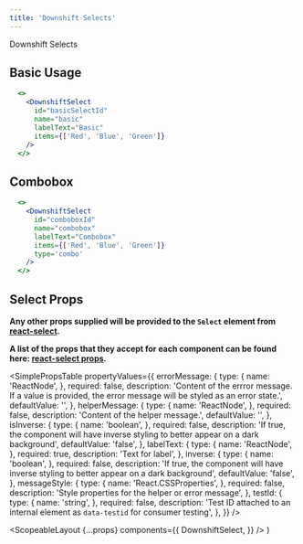 ```yaml
---
title: 'Downshift Selects'
---
```



<DocsHeading to="/design/select/" type="design">
  Downshift Selects
</DocsHeading>

## Basic Usage

```.jsx
  <>
    <DownshiftSelect
      id="basicSelectId"
      name="basic"
      labelText="Basic"
      items={['Red', 'Blue', 'Green']}
    />
  </>
```

## Combobox

```.jsx
  <>
    <DownshiftSelect
      id="comboboxId"
      name="combobox"
      labelText="Combobox"
      items={['Red', 'Blue', 'Green']}
      type='combo'
    />
  </>
```

## Select Props

**Any other props supplied will be provided to the `Select` element from [react-select](https://react-select.com/home).**

**A list of the props that they accept for each component can be found here: [react-select props](https://react-select.com/props).**

<SimplePropsTable
  propertyValues={{
    errorMessage: {
      type: {
        name: 'ReactNode',
      },
      required: false,
      description:
        'Content of the errror message.  If a value is provided, the error message will be styled as an error state.',
      defaultValue: '',
    },
    helperMessage: {
      type: {
        name: 'ReactNode',
      },
      required: false,
      description: 'Content of the helper message.',
      defaultValue: '',
    },
    isInverse: {
      type: {
        name: 'boolean',
      },
      required: false,
      description:
        'If true, the component will have inverse styling to better appear on a dark background',
      defaultValue: 'false',
    },
    labelText: {
      type: {
        name: 'ReactNode',
      },
      required: true,
      description: 'Text for label',
    },
    inverse: {
      type: {
        name: 'boolean',
      },
      required: false,
      description:
        'If true, the component will have inverse styling to better appear on a dark background',
      defaultValue: 'false',
    },
    messageStyle: {
      type: {
        name: 'React.CSSProperties',
      },
      required: false,
      description: 'Style properties for the helper or error message',
    },
    testId: {
      type: {
        name: 'string',
      },
      required: false,
      description:
        'Test ID attached to an internal element as `data-testid` for consumer testing',
    },
  }}
/>

  <ScopeableLayout
    {...props}
    components={{
      DownshiftSelect,
    }}
  />
)
